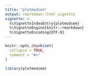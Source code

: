 ```yaml
---
title: "plotmodsem"
output: rmarkdown::html_vignette
vignette: >
  %\VignetteIndexEntry{plotmodsem}
  %\VignetteEngine{knitr::rmarkdown}
  %\VignetteEncoding{UTF-8}
---
```


```r
knitr::opts_chunk$set(
  collapse = TRUE,
  comment = "#>"
)
```

```r
library(plotmodsem)
```
